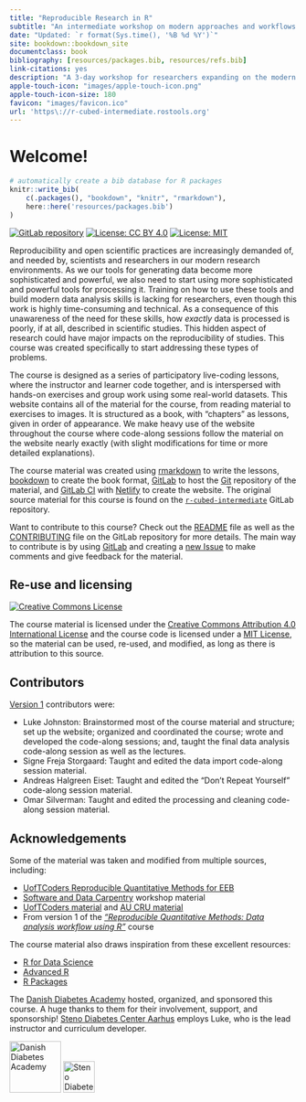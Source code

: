 ```yaml
--- 
title: "Reproducible Research in R"
subtitle: "An intermediate workshop on modern approaches and workflows to processing data"
date: "Updated: `r format(Sys.time(), '%B %d %Y')`"
site: bookdown::bookdown_site
documentclass: book
bibliography: [resources/packages.bib, resources/refs.bib]
link-citations: yes
description: "A 3-day workshop for researchers expanding on the modern data processing toolkit for reproducible research in R."
apple-touch-icon: "images/apple-touch-icon.png"
apple-touch-icon-size: 180
favicon: "images/favicon.ico"
url: 'https\://r-cubed-intermediate.rostools.org'
---
```


# Welcome!

```r
# automatically create a bib database for R packages
knitr::write_bib(
    c(.packages(), "bookdown", "knitr", "rmarkdown"),
    here::here('resources/packages.bib')
)
```

[![GitLab repository](https://img.shields.io/badge/Repository-Source%20material-blue?style=flat&logo=gitlab)](https://gitlab.com/rostools/r-cubed-intermediate)
[![License: CC BY 4.0](https://img.shields.io/badge/License-CC%20BY%204.0-lightgrey.svg)](https://creativecommons.org/licenses/by/4.0/)
[![License: MIT](https://img.shields.io/badge/License-MIT-yellow.svg)](https://opensource.org/licenses/MIT)

Reproducibility and open scientific practices are increasingly demanded of,
and needed by, scientists and researchers in our modern research environments.
As we our tools for generating data become more sophisticated and powerful,
we also need to start using more sophisticated and powerful tools for processing it.
Training on how to use these tools and build modern data analysis skills is
lacking for researchers, even though this work is highly time-consuming
and technical. As a consequence of this unawareness of the need for these skills,
how *exactly* data is processed is poorly, if at all, described in scientific
studies. This hidden aspect of research could have major impacts on the
reproducibility of studies.
This course was created specifically to start addressing these types of problems.

The course is designed as a series of participatory live-coding lessons, where
the instructor and learner code together, and is interspersed with hands-on
exercises and group work using some real-world datasets. This website contains all of the
material for the course, from reading material to exercises to images. It is
structured as a book, with "chapters" as lessons, given in order of appearance.
We make heavy use of the website throughout the course
where code-along sessions follow the material on the website nearly exactly
(with slight modifications for time or more detailed explanations).

The course material was created using [rmarkdown] to write the lessons,
[bookdown] to create the book format, [GitLab] to host the [Git] 
repository of the material, and [GitLab CI] with [Netlify] to create the website.
The original source material for this course is found on the 
[`r-cubed-intermediate`] GitLab repository.

[rmarkdown]: https://rmarkdown.rstudio.com/
[bookdown]: https://bookdown.org/yihui/bookdown/
[GitLab]: https://gitlab.com/
[Git]: https://git-scm.com/
[GitLab CI]: https://docs.gitlab.com/ee/ci/
[Netlify]: https://www.netlify.com/
[`r-cubed-intermediate`]: https://gitlab.com/rostools/r-cubed-intermediate

Want to contribute to this course? 
Check out the [README] file as well as the [CONTRIBUTING] file
on the GitLab repository for more details.
The main way to contribute is by using
[GitLab] and creating a 
[new Issue](https://gitlab.com/rostools/r-cubed-intermediate/-/issues/new)
to make comments and give feedback for the material.

[README]: https://gitlab.com/rostools/r-cubed-intermediate/-/blob/main/README.md
[CONTRIBUTING]: https://gitlab.com/rostools/r-cubed-intermediate/-/blob/main/CONTRIBUTING.md

## Re-use and licensing {#licensing}

<a rel="license" href="http://creativecommons.org/licenses/by/4.0/"><img alt="Creative Commons License" style="border-width:0" src="https://i.creativecommons.org/l/by/4.0/80x15.png" /></a>

The course material is licensed under the
[Creative Commons Attribution 4.0 International License](https://creativecommons.org/licenses/by/4.0/)
and the course code is licensed under a [MIT License](https://gitlab.com/rostools/r-cubed-intermediate/-/blob/main/LICENSE-MIT.md),
so the material can be used, re-used, and modified, 
as long as there is attribution to this source.

## Contributors {#contributors}

[Version 1](https://doi.org/10.5281/zenodo.4061900) contributors were:

- Luke Johnston: Brainstormed most of the course material and structure; set up
the website; organized and coordinated the course; wrote and developed the
code-along sessions; and, taught the final data analysis code-along session as
well as the lectures.
- Signe Freja Storgaard: Taught and edited the data import code-along session material.
- Andreas Halgreen Eiset: Taught and edited the "Don't Repeat Yourself" code-along
session material.
- Omar Silverman: Taught and edited the processing and cleaning code-along session material.

## Acknowledgements

Some of the material was taken and modified from multiple sources, including:

- [UofTCoders Reproducible Quantitative Methods for EEB](https://uoftcoders.github.io/rcourse/) 
- [Software and Data Carpentry](https://carpentries.org/) workshop material
- [UofTCoders material](https://uoftcoders.github.io/studyGroup/lessons/)
and [AU CRU material](https://au-cru.github.io/site/material/)
- From version 1 of the [*"Reproducible Quantitative Methods: Data analysis workflow using R"*](https://v1--dda-rcourse.netlify.com/) course

The course material also draws inspiration from these excellent resources:

- [R for Data Science](https://r4ds.had.co.nz/)
- [Advanced R](https://adv-r.hadley.nz/)
- [R Packages](https://r-pkgs.org/)

The [Danish Diabetes Academy](https://www.danishdiabetesacademy.dk/) hosted,
organized, and sponsored this course. A huge thanks to them
for their involvement, support, and sponsorship! 
[Steno Diabetes Center Aarhus](https://www.stenoaarhus.dk/) employs Luke, who is
the lead instructor and curriculum developer.

![Danish Diabetes Academy](images/dda_logo.png){width=90px}
![Steno Diabetes Center Aarhus](images/SDCA_logo.png){width=55px}
